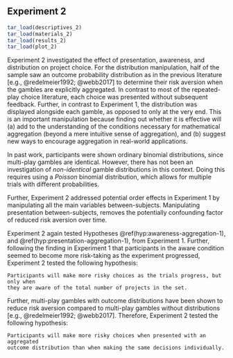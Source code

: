 ## Experiment 2 {#aggregation-2}

```r
tar_load(descriptives_2)
tar_load(materials_2)
tar_load(results_2)
tar_load(plot_2)
```

Experiment 2 investigated the effect of presentation, awareness, and
distribution on project choice. For the distribution manipulation, half of the
sample saw an outcome probability distribution as in the previous literature
[e.g., @redelmeier1992; @webb2017] to determine their risk aversion when the
gambles are explicitly aggregated. In contrast to most of the repeated-play
choice literature, each choice was presented without subsequent feedback.
Further, in contrast to Experiment 1, the distribution was displayed alongside
each gamble, as opposed to only at the very end. This is an important
manipulation because finding out whether it is effective will (a) add to the
understanding of the conditions necessary for mathematical aggregation (beyond a
mere intuitive sense of aggregation), and (b) suggest new ways to encourage
aggregation in real-world applications.

In past work, participants were shown ordinary binomial distributions, since
multi-play gambles are identical. However, there has not been an investigation
of *non-identical* gamble distributions in this context. Doing this requires
using a *Poisson* binomial distribution, which allows for multiple trials with
different probabilities.

Further, Experiment 2 addressed potential order effects in Experiment 1 by
manipulating all the main variables between-subjects. Manipulating presentation
between-subjects, removes the potentially confounding factor of reduced risk
aversion over time.

Experiment 2 again tested Hypotheses \@ref(hyp:awareness-aggregation-1),
and \@ref(hyp:presentation-aggregation-1), from Experiment 1. Further, following
the finding in Experiment 1 that participants in the aware condition seemed to
become more risk-taking as the experiment progressed, Experiment 2 tested the
following hypothesis:

```hypothesis
Participants will make more risky choices as the trials progress, but only when
they are aware of the total number of projects in the set.
```

Further, multi-play gambles with outcome distributions have been shown to reduce
risk aversion compared to multi-play gambles without distributions [e.g.,
@redelmeier1992; @webb2017]. Therefore, Experiment 2 tested the following
hypothesis:

```hypothesis
Participants will make more risky choices when presented with an aggregated
outcome distribution than when making the same decisions individually.
```
